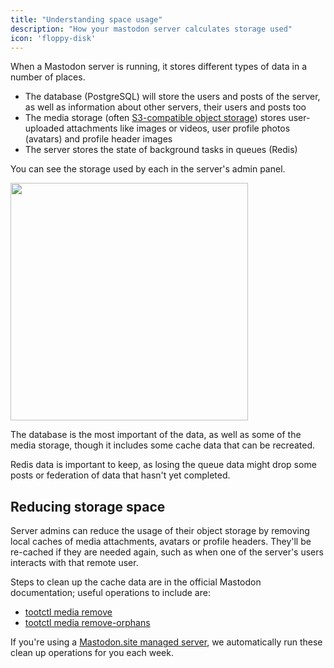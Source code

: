 ```yaml
---
title: "Understanding space usage"
description: "How your mastodon server calculates storage used"
icon: 'floppy-disk'
---
```


When a Mastodon server is running, it stores different types of data in a number of places.

- The database (PostgreSQL) will store the users and posts of the server, as well as information about other servers, their users and posts too
- The media storage (often [S3-compatible object storage](https://docs.joinmastodon.org/admin/optional/object-storage/)) stores user-uploaded attachments like images or videos, user profile photos (avatars) and profile header images
- The server stores the state of background tasks in queues (Redis)

You can see the storage used by each in the server's admin panel.

<img height="380" src="/images/space-usage.png" />

The database is the most important of the data, as well as some of the media storage, though it includes some cache data that can be recreated.

Redis data is important to keep, as losing the queue data might drop some posts or federation of data that hasn't yet completed.

## Reducing storage space

Server admins can reduce the usage of their object storage by removing local caches of media attachments, avatars or profile headers. They'll be re-cached if they are needed again, such as when one of the server's users interacts with that remote user.

Steps to clean up the cache data are in the official Mastodon documentation; useful operations to include are:

- [tootctl media remove](https://docs.joinmastodon.org/admin/tootctl/#media-remove)
- [tootctl media remove-orphans](https://docs.joinmastodon.org/admin/tootctl/#media-remove-orphans)

<Tip>If you're using a [Mastodon.site managed server](/mastodon-servers), we automatically run these clean up operations for you each week.</Tip>